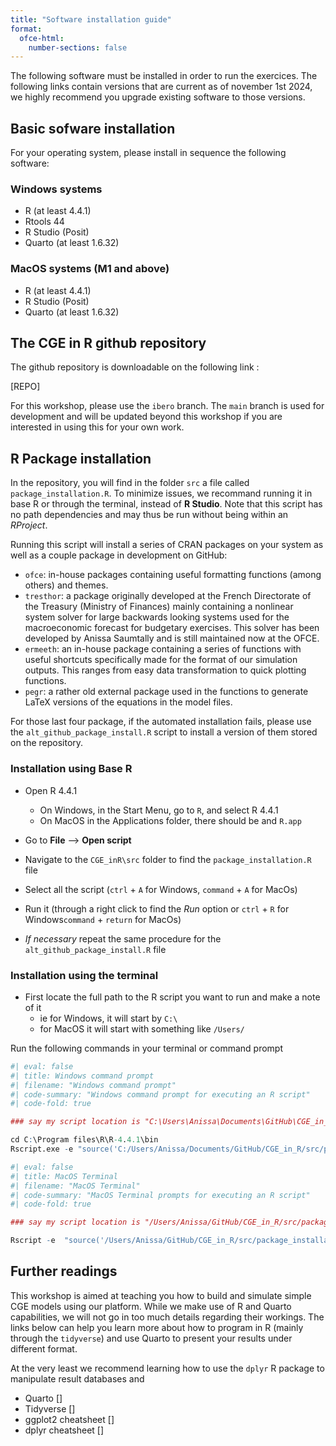 ```yaml
---
title: "Software installation guide"
format: 
  ofce-html:
    number-sections: false
---
```


The following software must be installed in order to run the exercices. The following links contain versions that are current as of november 1st 2024, we highly recommend you upgrade existing software to those versions.

## Basic sofware installation

For your operating system, please install in sequence the following software:

### Windows systems

-   R (at least 4.4.1)
-   Rtools 44
-   R Studio (Posit)
-   Quarto (at least 1.6.32)

### MacOS systems (M1 and above)

-   R (at least 4.4.1)
-   R Studio (Posit)
-   Quarto (at least 1.6.32)

## The CGE in R github repository

The github repository is downloadable on the following link :

\[REPO\]

For this workshop, please use the `ibero` branch. The `main` branch is used for development and will be updated beyond this workshop if you are interested in using this for your own work.

## R Package installation

In the repository, you will find in the folder `src` a file called `package_installation.R`. To minimize issues, we recommand running it in base R or through the terminal, instead of **R Studio**. Note that this script has no path dependencies and may thus be run without being within an *RProject*.

Running this script will install a series of CRAN packages on your system as well as a couple package in development on GitHub:

-   `ofce`: in-house packages containing useful formatting functions (among others) and themes.
-   `tresthor`: a package originally developed at the French Directorate of the Treasury (Ministry of Finances) mainly containing a nonlinear system solver for large backwards looking systems used for the macroeconomic forecast for budgetary exercises. This solver has been developed by Anissa Saumtally and is still maintained now at the OFCE.
-   `ermeeth`: an in-house package containing a series of functions with useful shortcuts specifically made for the format of our simulation outputs. This ranges from easy data transformation to quick plotting functions.
-   `pegr`: a rather old external package used in the functions to generate LaTeX versions of the equations in the model files.

For those last four package, if the automated installation fails, please use the `alt_github_package_install.R` script to install a version of them stored on the repository.

### Installation using Base R

- Open R 4.4.1

  + On Windows, in the Start Menu, go to `R`, and select R 4.4.1
  + On MacOS in the Applications folder, there should be and `R.app`
  
- Go to **File** --> **Open script**

- Navigate to the `CGE_inR\src` folder to find the `package_installation.R` file
- Select all the script (`ctrl` + `A` for Windows, `command` + `A` for MacOs)
- Run it (through a right click to find the *Run* option or `ctrl` + `R` for Windows`command` + `return` for MacOs)

- *If necessary* repeat the same procedure for the  `alt_github_package_install.R` file

### Installation using the terminal

- First locate the full path to the R script you want to run and make a note of it
  + ie for Windows, it will start by `C:\` 
  + for MacOS it will start with something like `/Users/`
  
Run the following commands in your terminal or command prompt

```r
#| eval: false
#| title: Windows command prompt
#| filename: "Windows command prompt"
#| code-summary: "Windows command prompt for executing an R script"
#| code-fold: true

### say my script location is "C:\Users\Anissa\Documents\GitHub\CGE_in_R\src\package_installation.R"

cd C:\Program files\R\R-4.4.1\bin
Rscript.exe -e "source('C:/Users/Anissa/Documents/GitHub/CGE_in_R/src/package_installation.R')" # note the chage in direction for the slashes

```

```r
#| eval: false
#| title: MacOS Terminal
#| filename: "MacOS Terminal"
#| code-summary: "MacOS Terminal prompts for executing an R script"
#| code-fold: true

### say my script location is "/Users/Anissa/GitHub/CGE_in_R/src/package_installation.R"

Rscript -e  "source('/Users/Anissa/GitHub/CGE_in_R/src/package_installation.R')" 

```
  

## Further readings

This workshop is aimed at teaching you how to build and simulate simple CGE models using our platform. While we make use of R and Quarto capabilities, we will not go in too much details regarding their workings. The links below can help you learn more about how to program in R (mainly through the `tidyverse`) and use Quarto to present your results under different format.

At the very least we recommend learning how to use the `dplyr` R package to manipulate result databases and

-   Quarto \[\]
-   Tidyverse \[\]
-   ggplot2 cheatsheet \[\]
-   dplyr cheatsheet \[\]
